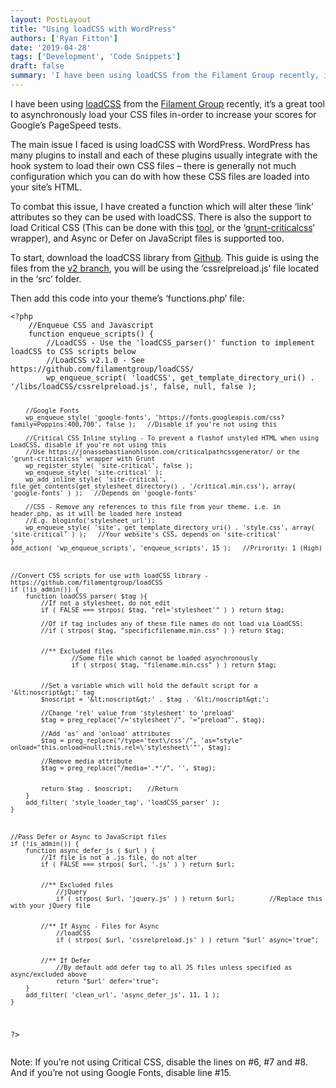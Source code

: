 ```yaml
---
layout: PostLayout
title: "Using loadCSS with WordPress"
authors: ['Ryan Fitton']
date: '2019-04-28'
tags: ['Development', 'Code Snippets']
draft: false
summary: 'I have been using loadCSS from the Filament Group recently, it&amp;#8217;s a great tool to asynchronously load your CSS files in-order to increase your scores for Google&amp;#8217;s PageSpeed tests. The main issue I faced is using loadCSS with WordPress. WordPress has many plugins to install and each of these plugins usually integrate with the hook [&amp;hellip;]'
---
```


<p>I have been using <a href="https://github.com/filamentgroup/loadCSS">loadCSS</a> from the <a href="https://github.com/filamentgroup/loadCSS">Filament Group</a> recently, it&#8217;s a great tool to asynchronously load your CSS files in-order to increase your scores for Google&#8217;s PageSpeed tests.</p>
<p>The main issue I faced is using loadCSS with WordPress. WordPress has many plugins to install and each of these plugins usually integrate with the hook system to load their own CSS files &#8211; there is generally not much configuration which you can do with how these CSS files are loaded into your site&#8217;s HTML.</p>
<p>To combat this issue, I have created a function which will alter these &#8216;link&#8217; attributes so they can be used with loadCSS. There is also the support to load Critical CSS (This can be done with this <a href="https://jonassebastianohlsson.com/criticalpathcssgenerator/">tool</a>, or the &#8216;<a href="https://github.com/filamentgroup/grunt-criticalcss">grunt-criticalcss</a>&#8216; wrapper), and Async or Defer on JavaScript files is supported too.</p>
<p>To start, download the loadCSS library from <a href="https://github.com/filamentgroup/loadCSS/releases/tag/v2.1.0">Github</a>. This guide is using the files from the <a href="https://github.com/filamentgroup/loadCSS/releases/tag/v2.1.0">v2 branch</a>, you will be using the &#8216;cssrelpreload.js&#8217; file located in the &#8216;src&#8217; folder.</p>
<p>Then add this code into your theme&#8217;s &#8216;functions.php&#8217; file:</p>
<pre class="language-php"><code class="language-php">&lt;?php
	//Enqueue CSS and Javascript
	function enqueue_scripts() {
		//LoadCSS - Use the 'loadCSS_parser()' function to implement loadCSS to CSS scripts below
		//LoadCSS v2.1.0 - See https://github.com/filamentgroup/loadCSS/
		wp_enqueue_script( 'loadCSS', get_template_directory_uri() . '/libs/loadCSS/cssrelpreload.js', false, null, false );
		
		//Google Fonts
		wp_enqueue_style( 'google-fonts', 'https://fonts.googleapis.com/css?family=Poppins:400,700', false );   //Disable if you're not using this
		
		//Critical CSS Inline styling - To prevent a flashof unstyled HTML when using LoadCSS, disable if you're not using this
		//Use https://jonassebastianohlsson.com/criticalpathcssgenerator/ or the 'grunt-criticalcss' wrapper with Grunt
		wp_register_style( 'site-critical', false );
		wp_enqueue_style( 'site-critical' );
		wp_add_inline_style( 'site-critical', file_get_contents(get_stylesheet_directory() . '/critical.min.css'), array( 'google-fonts' ) );	//Depends on 'google-fonts'

    	//CSS - Remove any references to this file from your theme. i.e. in header.php, as it will be loaded here instead
    	//E.g. bloginfo('stylesheet_url');
    	wp_enqueue_style( 'site', get_template_directory_uri() . 'style.css', array( 'site-critical' ) );   //Your website's CSS, depends on 'site-critical'
    }
    add_action( 'wp_enqueue_scripts', 'enqueue_scripts', 15 );   //Prirority: 1 (High)



    //Convert CSS scripts for use with loadCSS library - https://github.com/filamentgroup/loadCSS
    if (!is_admin()) {
    	function loadCSS_parser( $tag ){
    		//If not a stylesheet, do not edit
    		if ( FALSE === strpos( $tag, "rel='stylesheet'" ) ) return $tag;

    		//Of if tag includes any of these file names do not load via LoadCSS:
    		//if ( strpos( $tag, "specificfilename.min.css" ) ) return $tag;


    		//** Excluded files
    				//Some file which cannot be loaded asynchronously
    				if ( strpos( $tag, "filename.min.css" ) ) return $tag;


    		//Set a variable which will hold the default script for a '&lt;noscript&gt;' tag
    		$noscript = '&lt;noscript&gt;' . $tag . '&lt;/noscript&gt;';

    		//Change 'rel' value from 'stylesheet' to 'preload'
    		$tag = preg_replace("/='stylesheet'/", '="preload"', $tag);

    		//Add 'as' and 'onload' attributes
    		$tag = preg_replace("/type='text\/css'/", 'as="style" onload="this.onload=null;this.rel=\'stylesheet\'"', $tag);

    		//Remove media attribute
    		$tag = preg_replace("/media='.*'/", '', $tag);


    		return $tag . $noscript;    //Return
    	}
    	add_filter( 'style_loader_tag', 'loadCSS_parser' );
    }



    //Pass Defer or Async to JavaScript files
    if (!is_admin()) {
    	function async_defer_js ( $url ) {
    		//If file is not a .js file, do not alter
    		if ( FALSE === strpos( $url, '.js' ) ) return $url;


    		//** Excluded files
    			//jQuery
    			if ( strpos( $url, 'jquery.js' ) ) return $url;         //Replace this with your jQuery file


    		//** If Async - Files for Async
    			//loadCSS
    			if ( strpos( $url, 'cssrelpreload.js' ) ) return "$url' async='true";


    		//** If Defer
    			//By default add defer tag to all JS files unless specified as async/excluded above
    			return "$url' defer='true";
    	}
    	add_filter( 'clean_url', 'async_defer_js', 11, 1 );
    }

?&gt;</code></pre>

<p>
  Note: If you&#8217;re not using Critical CSS, disable the lines on #6, #7 and #8. And if
  you&#8217;re not using Google Fonts, disable line #15.
</p>
